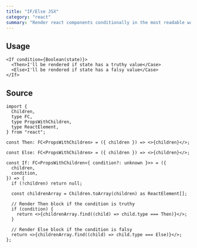 ```yaml
---
title: "IF/Else JSX"
category: "react"
summary: "Render react components conditionally in the most readable way possible"
---
```


## Usage

```tsx
<If condition={Boolean(state)}>
  <Then>I'll be rendered if state has a truthy value</Case>
  <Else>I'll be rendered if state has a falsy value</Case>
</If>
```

## Source

```tsx
import {
  Children,
  type FC,
  type PropsWithChildren,
  type ReactElement,
} from "react";

const Then: FC<PropsWithChildren> = ({ children }) => <>{children}</>;

const Else: FC<PropsWithChildren> = ({ children }) => <>{children}</>;

const If: FC<PropsWithChildren<{ condition?: unknown }>> = ({
  children,
  condition,
}) => {
  if (!children) return null;

  const childrenArray = Children.toArray(children) as ReactElement[];

  // Render Then block if the condition is truthy
  if (condition) {
    return <>{childrenArray.find((child) => child.type === Then)}</>;
  }

  // Render Else block if the condition is falsy
  return <>{childrenArray.find((child) => child.type === Else)}</>;
};
```
